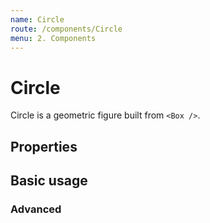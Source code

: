 ```yaml
---
name: Circle
route: /components/Circle
menu: 2. Components
---
```




# Circle

Circle is a geometric figure built from `<Box />`.

## Properties
<Props of={Circle} />

## Basic usage
<Circle bg="accentDark"/>

### Advanced

<Playground>
  <Circle bg="accentDark" size="elephant" inlineBlock />
  <Circle bg="accentLightest" size="s" inlineBlock />
  <Circle bg="black" inlineBlock />
</Playground>
